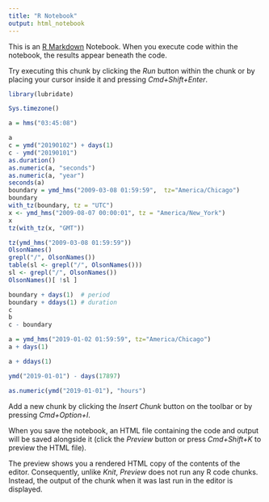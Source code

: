 ```yaml
---
title: "R Notebook"
output: html_notebook
---
```


This is an [R Markdown](http://rmarkdown.rstudio.com) Notebook. When you execute code within the notebook, the results appear beneath the code. 

Try executing this chunk by clicking the *Run* button within the chunk or by placing your cursor inside it and pressing *Cmd+Shift+Enter*. 

```r
library(lubridate)

Sys.timezone()

a = hms("03:45:08")

a
c = ymd("20190102") + days(1)
c - ymd("20190101")
as.duration()
as.numeric(a, "seconds")
as.numeric(a, "year")
seconds(a)
boundary = ymd_hms("2009-03-08 01:59:59",  tz="America/Chicago")
boundary
with_tz(boundary, tz = "UTC")
x <- ymd_hms("2009-08-07 00:00:01", tz = "America/New_York")
x
tz(with_tz(x, "GMT"))

tz(ymd_hms("2009-03-08 01:59:59"))
OlsonNames()
grepl("/", OlsonNames())
table(sl <- grepl("/", OlsonNames()))
sl <- grepl("/", OlsonNames())
OlsonNames()[ !sl ]

boundary + days(1)  # period
boundary + ddays(1) # duration
c
b
c - boundary

a = ymd_hms("2019-01-02 01:59:59", tz="America/Chicago")
a + days(1)

a + ddays(1)

ymd("2019-01-01") - days(17897)

as.numeric(ymd("2019-01-01"), "hours")

```

Add a new chunk by clicking the *Insert Chunk* button on the toolbar or by pressing *Cmd+Option+I*.

When you save the notebook, an HTML file containing the code and output will be saved alongside it (click the *Preview* button or press *Cmd+Shift+K* to preview the HTML file). 

The preview shows you a rendered HTML copy of the contents of the editor. Consequently, unlike *Knit*, *Preview* does not run any R code chunks. Instead, the output of the chunk when it was last run in the editor is displayed.
